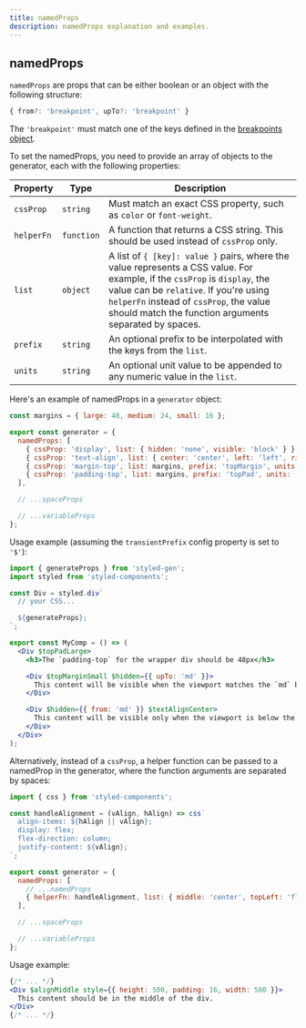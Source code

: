 ```yaml
---
title: namedProps
description: namedProps explanation and examples.
---
```


## namedProps

`namedProps` are props that can be either boolean or an object with the following structure:
```typescript
{ from?: 'breakpoint', upTo?: 'breakpoint' }
```
The `'breakpoint'` must match one of the keys defined in the [breakpoints object](/breakpoints-object).

To set the namedProps, you need to provide an array of objects to the generator, each with the following properties:

| Property      | Type             | Description                                                                                                                                                                                                                                                                                      |
| ------------- | ---------------- | ------------------------------------------------------------------------------------------------------------------------------------------------------------------------------------------------------------------------------------------------------------------------------------------------ |
| `cssProp`     | `string`         | Must match an exact CSS property, such as `color` or `font-weight`. |
| `helperFn`    | `function`       | A function that returns a CSS string. This should be used instead of `cssProp` only. |
| `list`        | `object`         | A list of `{ [key]: value }` pairs, where the value represents a CSS value. For example, if the `cssProp` is `display`, the value can be `relative`. If you're using `helperFn` instead of `cssProp`, the value should match the function arguments separated by spaces. |
| `prefix`      | `string`         | An optional prefix to be interpolated with the keys from the `list`. |
| `units`       | `string`         | An optional unit value to be appended to any numeric value in the `list`. |

Here's an example of namedProps in a `generator` object:

```javascript title="generator.js"
const margins = { large: 48, medium: 24, small: 16 };

export const generator = {
  namedProps: [
    { cssProp: 'display', list: { hidden: 'none', visible: 'block' } },
    { cssProp: 'text-align', list: { center: 'center', left: 'left', right: 'right' }, prefix: 'textAlign' },
    { cssProp: 'margin-top', list: margins, prefix: 'topMargin', units: 'px' },
    { cssProp: 'padding-top', list: margins, prefix: 'topPad', units: 'px' },
  ],

  // ...spaceProps

  // ...variableProps
};
```

Usage example (assuming the `transientPrefix` config property is set to `'$'`):

```jsx title="MyComp.js"
import { generateProps } from 'styled-gen';
import styled from 'styled-components';

const Div = styled.div`
  // your CSS...

  ${generateProps};
`;

export const MyComp = () => (
  <Div $topPadLarge>
    <h3>The `padding-top` for the wrapper div should be 48px</h3>

    <Div $topMarginSmall $hidden={{ upTo: 'md' }}>
      This content will be visible when the viewport matches the `md` breakpoint and should have a `margin-top` of 16px.
    </Div>

    <Div $hidden={{ from: 'md' }} $textAlignCenter>
      This content will be visible only when the viewport is below the `md` breakpoint, and the `text-align` should be center.
    </Div>
  </Div>
);
```

Alternatively, instead of a `cssProp`, a helper function can be passed to a namedProp in the generator, where the function arguments are separated by spaces:

```javascript title="generator.js"
import { css } from 'styled-components';

const handleAlignment = (vAlign, hAlign) => css`
  align-items: ${hAlign || vAlign};
  display: flex;
  flex-direction: column;
  justify-content: ${vAlign};
`;

export const generator = {
  namedProps: [
    // ...namedProps
    { helperFn: handleAlignment, list: { middle: 'center', topLeft: 'flex-start', bottomCenter: 'flex-end center' }, prefix: 'align' }
  ],

  // ...spaceProps

  // ...variableProps
};
```

Usage example:

```jsx title="MyComp.js"
{/* ... */}
<Div $alignMiddle style={{ height: 500, padding: 16, width: 500 }}>
  This content should be in the middle of the div.
</Div>
{/* ... */}
```
